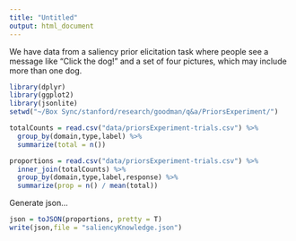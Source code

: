 ```yaml
---
title: "Untitled"
output: html_document
---
```


We have data from a saliency prior elicitation task where people see a message like "Click the dog!" and a set of four pictures, which may include more than one dog. 

```r
library(dplyr)
library(ggplot2)
library(jsonlite)
setwd("~/Box Sync/stanford/research/goodman/q&a/PriorsExperiment/")
```

```r
totalCounts = read.csv("data/priorsExperiment-trials.csv") %>% 
  group_by(domain,type,label) %>%
  summarize(total = n()) 

proportions = read.csv("data/priorsExperiment-trials.csv") %>%
  inner_join(totalCounts) %>%
  group_by(domain,type,label,response) %>%
  summarize(prop = n() / mean(total))
```

Generate json...

```r
json = toJSON(proportions, pretty = T)
write(json,file = "saliencyKnowledge.json")
```